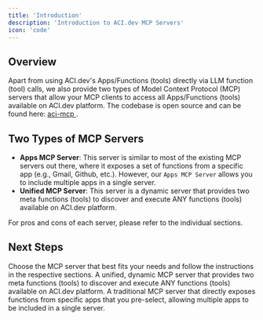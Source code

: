 ```yaml
---
title: 'Introduction'
description: 'Introduction to ACI.dev MCP Servers'
icon: 'code'
---
```



## Overview
Apart from using ACI.dev's Apps/Functions (tools) directly via LLM function (tool) calls, we also provide two types of Model Context Protocol (MCP) servers that allow your MCP clients to access all Apps/Functions (tools) available on ACI.dev platform.
The codebase is open source and can be found here: [aci-mcp <Icon icon="up-right-from-square"/>](https://github.com/aipotheosis-labs/aci-mcp).


## Two Types of MCP Servers
- **Apps MCP Server**: This server is similar to most of the existing MCP servers out there, where it exposes a set of functions from a specific app (e.g., Gmail, Github, etc.). However, our `Apps MCP Server` allows you to include multiple apps in a single server.
- **Unified MCP Server**: This server is a dynamic server that provides two meta functions (tools) to discover and execute ANY functions (tools) available on ACI.dev platform.

For pros and cons of each server, please refer to the individual sections.



## Next Steps

Choose the MCP server that best fits your needs and follow the instructions in the respective sections.
<CardGroup cols={2}>
  <Card title="Unified MCP Server" icon="circle-nodes" href="/mcp-servers/unified-server">
    A unified, dynamic MCP server that provides two meta functions (tools) to discover and execute ANY functions (tools) available on ACI.dev platform.
  </Card>
  <Card title="Apps MCP Server" icon="puzzle-piece" href="/mcp-servers/apps-server">
    A traditional MCP server that directly exposes functions from specific apps that you pre-select, allowing multiple apps to be included in a single server.
  </Card>
</CardGroup>